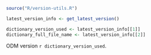 
```r
source("R/version-utils.R")

latest_version_info <- get_latest_version()

dictionary_version_used <- latest_version_info[[1]]
dictionary_full_file_name <- latest_version_info[[2]]

```
ODM version `r dictionary_version_used`.